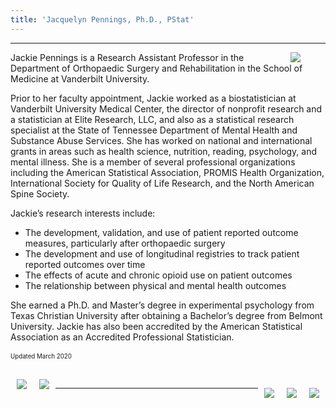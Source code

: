```yaml
---
title: 'Jacquelyn Pennings, Ph.D., PStat'
---
```


***
<img src="penningsimage2019sm.jpg" hspace="40" align = "right">Jackie Pennings is a Research Assistant Professor in the Department of Orthopaedic Surgery and Rehabilitation in the School of Medicine at Vanderbilt University.
<br>

Prior to her faculty appointment, Jackie worked as a biostatistician at Vanderbilt University Medical Center, the director of nonprofit research and a statistician at Elite Research, LLC, and also as a statistical research specialist at the State of Tennessee Department of Mental Health and Substance Abuse Services. She has worked on national and international grants in areas such as health science, nutrition, reading, psychology, and mental illness. She is a member of several professional organizations including the American Statistical Association, PROMIS Health Organization, International Society for Quality of Life Research, and the North American Spine Society.  

Jackie's research interests include:

* The development, validation, and use of patient reported outcome measures, particularly after orthopaedic surgery  
* The development and use of longitudinal registries to track patient reported outcomes over time
* The effects of acute and chronic opioid use on patient outcomes
* The relationship between physical and mental health outcomes

She earned a Ph.D. and Master's degree in experimental psychology from Texas Christian University after obtaining a Bachelor's degree from Belmont University. Jackie has also been accredited by the American Statistical Association as an Accredited Professional Statistician.
<br>
<br>
<sub><sup>Updated March 2020  

<br>
<img src="Belmont-logo.jpg" hspace="10" align = "left">
 <img src="tcu.jpg" hspace="10"align = "left">  
 

 <img src="vumc.jpg" hspace="10" align = "right"> 
 <img src="TDMHSAS2.png" hspace="10" align = "right">
<img src="Elite.png" hspace="10"align = "right">  

***
